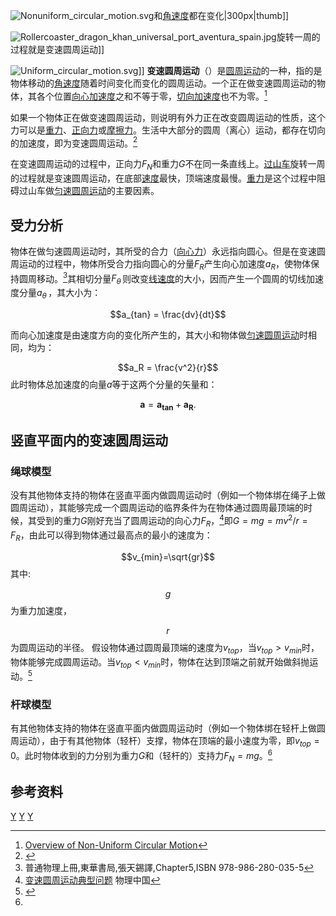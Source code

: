 {{expand|time=2013-08-05T03:35:01+00:00}}
{{noteTA
|1=zh-hans:过山车;zh-hk:過山車;zh-tw:雲霄飛車;
|G1=物理學
}}
[[Image:Nonuniform_circular_motion.svg|right]]和[[角速度|角速度]]都在变化|300px|thumb]]

[[File:Rollercoaster_dragon_khan_universal_port_aventura_spain.jpg|thumb]]旋转一周的过程就是变速圆周运动]]

[[File:Uniform_circular_motion.svg|thumb]]]]
'''变速圆周运动'''（{{lang-en|Non-uniform circular motion}}）是[[圓周運動|圆周运动]]的一种，指的是物体移动的[[角速度|角速度]]随着时间变化而变化的圆周运动。一个正在做变速圆周运动的物体，其各个位置[[向心加速度|向心加速度]]之和不等于零，[[切向速度#切向加速度|切向加速度]]也不为零。<ref>[https://www.boundless.com/physics/uniform-circular-motion-and-gravitation/non-uniform-circular-motion/overview-of-non-uniform-circular-motion/ Overview of Non-Uniform Circular Motion]{{Dead link|date=2019年12月 |bot=InternetArchiveBot |fix-attempted=yes }}</ref>

如果一个物体正在做变速圆周运动，则说明有外力正在改变圆周运动的性质，这个力可以是[[重力|重力]]、[[正向力|正向力]]或[[摩擦力|摩擦力]]。生活中大部分的圆周（离心）运动，都存在切向的加速度，即为变速圆周运动。<ref>{{cite|author=唐齐林|title=教学和生活中的变速圆周运动 |accessdate=2010|series=东北师范大学物理学院|language=中文}}</ref>

在变速圆周运动的过程中，正向力<math>F_{N}</math>和重力<math>G</math>不在同一条直线上。[[过山车|过山车]]旋转一周的过程就是变速圆周运动，在底部[[速度|速度]]最快，顶端速度最慢。[[引力|重力]]是这个过程中阻碍过山车做[[匀速圆周运动|匀速圆周运动]]的主要因素。

==受力分析==
物体在做匀速圆周运动时，其所受的合力（[[向心力|向心力]]）永远指向圆心。但是在变速圆周运动的过程中，物体所受合力指向圆心的分量<math>F_R</math>产生向心加速度<math>a_R</math>，使物体保持圆周移动。<ref>普通物理上冊,東華書局,張天錫譯,Chapter5,ISBN 978-986-280-035-5</ref>其相切分量<math>F_\theta\,</math>则改变[[线速度|线速度]]的大小，因而产生一个圆周的切线加速度分量<math>a_\theta\,</math>，其大小为：
:<math>a_{tan} = \frac{dv}{dt}</math>

而向心加速度是由速度方向的变化所产生的，其大小和物体做[[匀速圆周运动|匀速圆周运动]]时相同，均为：
:<math>a_R = \frac{v^2}{r}</math>
此时物体总加速度的向量<math>a</math>等于这两个分量的矢量和：
:<math>\mathbf{a}=\mathbf{a_{tan}}+\mathbf{a_R}.</math>

==竖直平面内的变速圆周运动==
===绳球模型===
没有其他物体支持的物体在竖直平面内做圆周运动时（例如一个物体绑在绳子上做圆周运动），其能够完成一个圆周运动的临界条件为在物体通过圆周最顶端的时候，其受到的重力<math>G</math>刚好充当了圆周运动的向心力<math>F_R</math>，<ref name="物理中国">[http://www.gzxkzy.com/Article/gzwl/g1wl/201104/4780.html 变速圆周运动典型问题]{{dead link|date=2017年12月 |bot=InternetArchiveBot |fix-attempted=yes }} 物理中国</ref>即<math>G=mg=mv^2/r=F_R</math>，由此可以得到物体通过最高点的最小的速度为：
:<math>v_{min}=\sqrt{gr}</math>
其中:
:<math>g</math>为重力加速度，
:<math>r</math>为圆周运动的半径。
假设物体通过圆周最顶端的速度为<math>v_{top}</math>，当<math>v_{top}>v_{min}</math>时，物体能够完成圆周运动。当<math>v_{top}<v_{min}</math>时，物体在达到顶端之前就开始做斜抛运动。<ref>{{Cite web |url=http://www.xzbu.com/9/view-1576919.htm |title=类比竖直面内几种圆周运动 |access-date=2013-08-02 |archive-date=2019-05-02 |archive-url=https://web.archive.org/web/20190502163837/https://www.xzbu.com/9/view-1576919.htm |dead-url=yes }}</ref>

===杆球模型===
有其他物体支持的物体在竖直平面内做圆周运动时（例如一个物体绑在轻杆上做圆周运动），由于有其他物体（轻杆）支撑，物体在顶端的最小速度为零，即<math>v_{top}=0</math>。此时物体收到的力分别为重力<math>G</math>和（轻杆的）支持力<math>F_N=mg</math>。<ref name="物理中国" />

==参考资料==
{{reflist}}

[[Category:力学|Y]]
[[Category:圓周運動|Y]]
[[Category:圆周运动|Y]]